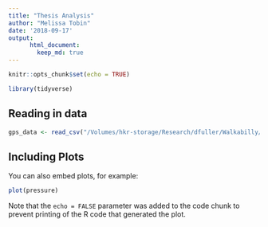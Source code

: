 ```yaml
---
title: "Thesis Analysis"
author: "Melissa Tobin"
date: '2018-09-17'
output:
      html_document:
        keep_md: true
---
```


```r
knitr::opts_chunk$set(echo = TRUE)
```

```r
library(tidyverse)
```

## Reading in data

```r
gps_data <- read_csv("/Volumes/hkr-storage/Research/dfuller/Walkabilly/people/Melissa Tobin/Thesis/coordinates.csv")
```

## Including Plots

You can also embed plots, for example:

```r
plot(pressure)
```

Note that the `echo = FALSE` parameter was added to the code chunk to prevent printing of the R code that generated the plot.
